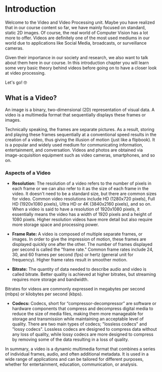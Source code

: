 # Introduction

Welcome to the Video and Video Processing unit. Maybe you have realized that in our course content so far, we have mainly focused on standard, static 2D images.
Of course, the real world of Computer Vision has a lot more to offer. Videos are definitely one of the most used mediums in our world due to applications like Social Media, broadcasts, or surveillance cameras.

Given their importance in our society and research, we also want to talk about them here in our course. In this introduction chapter you will learn some very basic theory
behind videos before going on to have a closer look at video processing.

Let's go! 🤓

## What is a Video?

An image is a binary, two-dimensional (2D) representation of visual data. A video is a multimedia format that sequentially displays these frames or images.

Technically speaking, the frames are separate pictures. As a result, storing and playing these frames sequentially at a conventional speed results in the creation of a video, thus giving the illusion of motion (just like a flipbook).
It is a popular and widely used medium for communicating information, entertainment, and conversation. Videos and photos are obtained via image-acquisition equipment such as video cameras, smartphones, and so on.


### Aspects of a Video

- **Resolution:**
The resolution of a video refers to the number of pixels in each frame or we can also refer to it as the size of each frame in the video. It doesn't need to be a standard size, but there are common sizes for video. Common video resolutions include HD (1280x720 pixels), Full HD (1920x1080 pixels), Ultra HD or 4K (3840x2160 pixels), and so on.
When a video is said to have a resolution of 1920x1080 pixels, it essentially means the video has a width of 1920 pixels and a height of 1080 pixels.
Higher resolution videos have more detail but also require more storage space and processing power.

- **Frame Rate:**
A video is composed of multiple separate frames, or images. In order to give the impression of motion, these frames are displayed quickly one after the other.
 The number of frames displayed per second is called the "frame rate." Common frame rates include 24, 30, and 60 frames per second (fps) or hertz (general unit for frequency). Higher frame rates result in smoother motion.

- **Bitrate:**
The quantity of data needed to describe audio and video is called bitrate. Better quality is achieved at higher bitrates, but streaming requires more storage and bandwidth.

Bitrates for videos are commonly expressed in megabytes per second (mbps) or kilobytes per second (kbps).

- **Codecs:**
Codecs, short for “compressor-decompressor” are software or hardware components that compress and decompress digital media to reduce the size of media files, making them more manageable for storage and transmission while maintaining an acceptable level of quality.
There are two main types of codecs; "lossless codecs" and "lossy codecs". Lossless codecs are designed to compress data without any loss of quality, while lossy codecs are more designed to compress by removing some of the data resulting in a loss of quality.

In summary, a video is a dynamic multimedia format that combines a series of individual frames, audio, and often additional metadata. It is used in a wide range of applications and can be tailored for different purposes, whether for entertainment, education, communication, or analysis.
